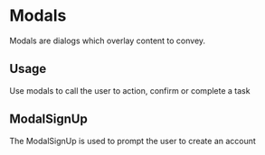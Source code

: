 

<Meta title="Design System | Modals" component={ModalSignup} />

# Modals

Modals are dialogs which overlay content to convey.

## Usage

Use modals to call the user to action, confirm or complete a task

## ModalSignUp

The ModalSignUp is used to prompt the user to create an account

<Preview withToolbar>
  <Story name="signUpModal">
    <ModalSignUp showModal={boolean("Show Modal", true)} />
  </Story>
</Preview>
